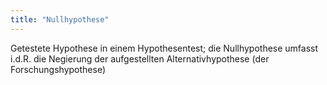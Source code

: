 ```yaml
---
title: "Nullhypothese"
---
```


Getestete Hypothese in einem Hypothesentest; die Nullhypothese umfasst i.d.R. die Negierung der aufgestellten Alternativhypothese (der Forschungshypothese)


